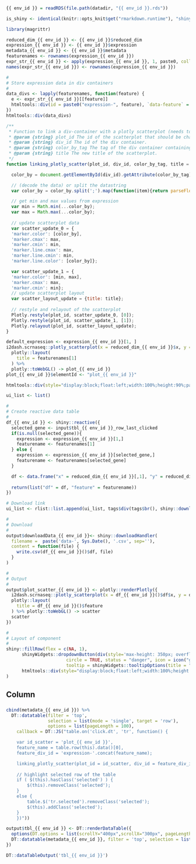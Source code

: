     
### 

<!-- Component created on 2019-08-08 15:09:49 -->

```r
{{ env_id }} = readRDS(file.path(datadir, "{{ env_id }}.rds"))

is_shiny <- identical(knitr::opts_knit$get("rmarkdown.runtime"), "shiny")

library(magrittr)

reduced_dim_{{ env_id }} <- {{ env_id }}$reduced_dim
expression_{{ env_id }} <- {{ env_id }}$expression
metadata_{{ env_id }} <- {{ env_id }}$metadata
featurenames <- rownames(expression_{{ env_id }})
expr_str_{{ env_id }} <- apply(expression_{{ env_id }}, 1, paste0, collapse = ";")
names(expr_str_{{ env_id }}) <- rownames(expression_{{ env_id }})
```

```r
#
# Store expression data in div containers
#
data_divs <- lapply(featurenames, function(feature) {
  e <- expr_str_{{ env_id }}[[feature]]
  htmltools::div(id = paste0("expression-", feature), `data-feature` = feature, `data-expression` = e)
})
htmltools::div(data_divs)
```


```js
/**
 * Function to link a div-container with a plotly scatterplot (needs to have only two traces), change the color values and the title of the plot.
 * @param {string} plot_id The id of the scatterplot that should be changed.
 * @param {string} div_id The id of the div container.
 * @param {string} color_by_tag The tag of the div container containing the values for the colorchange (currently as a semicolon separated string).
 * @param {string} title The new title of the scatterplot.
 */
function linking_plotly_scatter(plot_id, div_id, color_by_tag, title = "") {

  color_by = document.getElementById(div_id).getAttribute(color_by_tag);

  // (decode the data) or split the datastring
  var color_by = color_by.split(';').map(function(item){return parseFloat(item);});

  // get min and max values from expression
  var min = Math.min(...color_by);
  var max = Math.max(...color_by);
  
  // update scatterplot data
  var scatter_update_0 = {
  'marker.color': [color_by],
  'marker.cmax': max,
  'marker.cmin': min,
  'marker.line.cmax': max,
  'marker.line.cmin': min,
  'marker.line.color': [color_by]};

  var scatter_update_1 = {
  'marker.color': [min, max],
  'marker.cmax': max,
  'marker.cmin': min};
  // update scatterplot layout
  var scatter_layout_update = {title: title};
  
  // restyle and relayout of the scatterplot
  Plotly.restyle(plot_id, scatter_update_0, [0]);
  Plotly.restyle(plot_id, scatter_update_1, [1]);
  Plotly.relayout(plot_id, scatter_layout_update);
}
```

```r
default_expression <- expression_{{ env_id }}[1, ]
i2dash.scrnaseq::plotly_scatterplot(x = reduced_dim_{{ env_id }}$x, y = reduced_dim_{{ env_id }}$y, color = default_expression, colors = "YlOrRd", text = row.names(reduced_dim_{{ env_id }}), hoverinfo = "x+y+text", y_title = "Dimension 2", x_title = "Dimension 1", type = "scatter", mode = "markers") %>%
  plotly::layout(
    title = featurenames[1]
  ) %>%
  plotly::toWebGL() -> plot_{{ env_id }}
plot_{{ env_id }}$elementId <- "plot_{{ env_id }}"

htmltools::div(style="display:block;float:left;width:100%;height:90%;padding-left:15px", htmltools::HTML("<p>Please select a feature in the left table to show its expression values.</p>"),plot_{{ env_id }})
```

```r
ui_list <- list()

#
# Create reactive data table
#
df_{{ env_id }} <- shiny::reactive({
  selected_gene <- input$tbl_{{ env_id }}_row_last_clicked
  if(is.null(selected_gene)){
    expression <- expression_{{ env_id }}[1,] 
    featurename <- featurenames[1]
  } else {
    expression <- expression_{{ env_id }}[selected_gene,]
    featurename <- featurenames[selected_gene]
  }

  df <- data.frame("x" = reduced_dim_{{ env_id }}[,1], "y" = reduced_dim_{{ env_id }}[,2], "label" = row.names(reduced_dim_{{ env_id }}), "expression" = expression)
  
  return(list("df" = df, "feature" = featurename))
})

# Download link
ui_list <- rlist::list.append(ui_list, tags$div(tags$br(), shiny::downloadButton('downloadData_{{ env_id }}', 'Download data')))

#
# Download
#
output$downloadData_{{ env_id }}<- shiny::downloadHandler(
  filename =  paste('data-', Sys.Date(), '.csv', sep=''),
  content = function(file) {
    write.csv(df_{{ env_id }}()$df, file)
  }
)

#
# Output
#
output$plot_scatter_{{ env_id }} <- plotly::renderPlotly({
  i2dash.scrnaseq::plotly_scatterplot(x = df_{{ env_id }}()$df$x, y = df_{{ env_id }}()$df$y, color = df_{{ env_id }}()$df$expression, colors = "YlOrRd", text = df_{{ env_id }}()$df$label, hoverinfo = "x+y+text", y_title = "Dimension 2", x_title = "Dimension 1", type = "scatter", mode = "markers") %>%
  plotly::layout(
    title = df_{{ env_id }}()$feature
  ) %>% plotly::toWebGL() -> scatter
  scatter
})

#
# Layout of component
#
shiny::fillRow(flex = c(NA, 1),
      shinyWidgets::dropdownButton(div(style='max-height: 350px; overflow-x: auto;',do.call(shiny::inputPanel, ui_list)),
                       circle = TRUE, status = "danger", icon = icon("gear"), width = "300px",
                       tooltip = shinyWidgets::tooltipOptions(title = "Click, to change plot settings:")),
      htmltools::div(style="display:block;float:left;width:100%;height:85%;padding-left:15px", htmltools::HTML("<p>Please select a feature in the left table to show its expression values.</p>"), plotly::plotlyOutput("plot_scatter_{{ env_id }}", height = "100%"))
)
```

Column
----------------------------------------------------

###

```r
cbind(metadata_{{ env_id }}) %>%
  DT::datatable(filter = 'top',
                selection = list(mode = 'single', target = 'row'),
                options = list(pageLength = 100),
    callback = DT::JS("table.on('click.dt', 'tr', function() {

    var id_scatter = 'plot_{{ env_id }}',
    feature_name = table.row(this).data()[0],
    feature_div_id = 'expression-'.concat(feature_name);

    linking_plotly_scatter(plot_id = id_scatter, div_id = feature_div_id, color_by_tag = 'data-expression', title = feature_name);
    
    // highlight selected row of the table
    if ( $(this).hasClass('selected') ) {
        $(this).removeClass('selected');
    }
    else {
        table.$('tr.selected').removeClass('selected');
        $(this).addClass('selected');
    }
    })"))
```

```r
output$tbl_{{ env_id }} <- DT::renderDataTable({
  options(DT.options = list(scrollY="400px",scrollX="300px", pageLength = 100, autoWidth = TRUE))
  DT::datatable(metadata_{{ env_id }}, filter = 'top', selection = list(mode = 'single', selected = 1, target = 'row'))
})

DT::dataTableOutput('tbl_{{ env_id }}')
```

